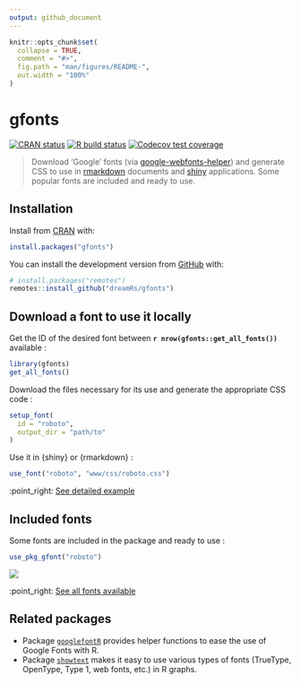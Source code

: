 ```yaml
---
output: github_document
---
```


<!-- README.md is generated from README.Rmd. Please edit that file -->

```r
knitr::opts_chunk$set(
  collapse = TRUE,
  comment = "#>",
  fig.path = "man/figures/README-",
  out.width = "100%"
)
```

# gfonts

<!-- badges: start -->
[![CRAN status](https://www.r-pkg.org/badges/version/gfonts)](https://CRAN.R-project.org/package=gfonts)
[![R build status](https://github.com/dreamRs/gfonts/workflows/R-CMD-check/badge.svg)](https://github.com/dreamRs/gfonts/actions)
[![Codecov test coverage](https://codecov.io/gh/dreamRs/gfonts/branch/master/graph/badge.svg)](https://codecov.io/gh/dreamRs/gfonts?branch=master)
<!-- badges: end -->

> Download 'Google' fonts (via [google-webfonts-helper](https://gwfh.mranftl.com)) and generate CSS to use in [rmarkdown](https://rmarkdown.rstudio.com/) documents and [shiny](https://shiny.rstudio.com/) applications. Some popular fonts are included and ready to use.


## Installation

Install from [CRAN](https://CRAN.R-project.org/package=gfonts) with:

```r
install.packages("gfonts")
```


You can install the development version from [GitHub](https://github.com/dreamRs/gfonts) with:

```r
# install.packages("remotes")
remotes::install_github("dreamRs/gfonts")
```


## Download a font to use it locally

Get the ID of the desired font between **`r nrow(gfonts::get_all_fonts())`** available : 

```r
library(gfonts)
get_all_fonts()
```

Download the files necessary for its use and generate the appropriate CSS code :

```r
setup_font(
  id = "roboto",
  output_dir = "path/to"
)
```


Use it in {shiny} or {rmarkdown} :

```r
use_font("roboto", "www/css/roboto.css")
```

:point_right: [See detailed example](https://dreamrs.github.io/gfonts/articles/gfonts.html)




## Included fonts

Some fonts are included in the package and ready to use :

```r
use_pkg_gfont("roboto")
```

![](man/figures/included-fonts.png)


:point_right: [See all fonts available](https://dreamrs.github.io/gfonts/articles/articles/included-fonts.html)




## Related packages

* Package [`googlefontR`](https://github.com/timelyportfolio/googlefontR) provides helper functions to ease the use of Google Fonts with R.
* Package [`showtext`](https://github.com/yixuan/showtext) makes it easy to use various types of fonts (TrueType, OpenType, Type 1, web fonts, etc.) in R graphs.


